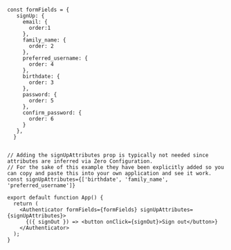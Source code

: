 ```tsx{3-9, 17}

const formFields = {
   signUp: {
     email: {
       order:1
     },
     family_name: {
       order: 2
     },
     preferred_username: {
       order: 4
     },
     birthdate: {
       order: 3
     },
     password: {
       order: 5
     },
     confirm_password: {
       order: 6
     }
   },
  }


// Adding the signUpAttributes prop is typically not needed since attributes are inferred via Zero Configuration.
// For the sake of this example they have been explicitly added so you can copy and paste this into your own application and see it work. 
const signUpAttributes={['birthdate', 'family_name', 'preferred_username']}

export default function App() {
  return (
    <Authenticator formFields={formFields} signUpAttributes={signUpAttributes}>
      {({ signOut }) => <button onClick={signOut}>Sign out</button>}
    </Authenticator>
  );
}
```
